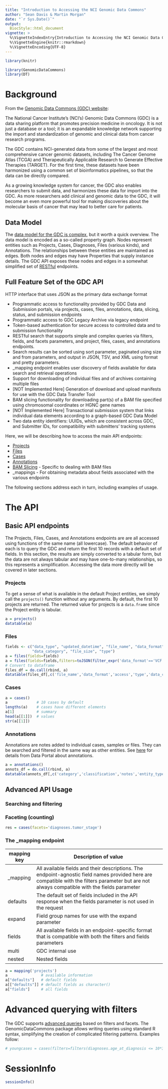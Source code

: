 ```yaml
---
title: "Introduction to Accessing the NCI Genomic Data Commons"
author: "Sean Davis & Martin Morgan"
date: "`r Sys.Date()`"
output: 
  BiocStyle::html_document
vignette: >
  %\VignetteIndexEntry{Introduction to Accessing the NCI Genomic Data Commons}
  %\VignetteEngine{knitr::rmarkdown}
  %\VignetteEncoding{UTF-8}
---
```


```r
library(knitr)
```

```r
library(GenomicDataCommons)
library(DT)
```

# Background

From the [Genomic Data Commons (GDC) website](https://gdc.nci.nih.gov/about-gdc):

The National Cancer Institute's (NCI's) Genomic Data Commons (GDC) is
a data sharing platform that promotes precision medicine in
oncology. It is not just a database or a tool; it is an expandable
knowledge network supporting the import and standardization of genomic
and clinical data from cancer research programs.

The GDC contains NCI-generated data from some of the largest and most
comprehensive cancer genomic datasets, including The Cancer Genome
Atlas (TCGA) and Therapeutically Applicable Research to Generate
Effective Therapies (TARGET). For the first time, these datasets have
been harmonized using a common set of bioinformatics pipelines, so
that the data can be directly compared.

As a growing knowledge system for cancer, the GDC also enables
researchers to submit data, and harmonizes these data for import into
the GDC. As more researchers add clinical and genomic data to the GDC,
it will become an even more powerful tool for making discoveries about
the molecular basis of cancer that may lead to better care for
patients.

## Data Model

The
[data model for the GDC is complex](https://gdc.cancer.gov/developers/gdc-data-model/gdc-data-model-components),
but it worth a quick overview. The data model is encoded as a
so-called property graph. Nodes represent entities such as Projects,
Cases, Diagnoses, Files (various kinds), and Annotations. The
relationships between these entities are maintained as edges.  Both
nodes and edges may have Properties that supply instance details.  The
GDC API exposes these nodes and edges in a somewhat simplified set
of
[RESTful](https://en.wikipedia.org/wiki/Representational_state_transfer) endpoints.

## Full Feature Set of the GDC API

HTTP interface that uses JSON as the primary data exchange format

* Programmatic access to functionality provided by GDC Data and
  Submission portals, via projects, cases, files, annotations, data,
  slicing, status, and submission endpoints
* Programmatic access to GDC Legacy Archive via legacy endpoint
* Token-based authentication for secure access to controlled data and
  to submission functionality
* RESTful search that supports simple and complex queries via filters,
  fields, and facets parameters, and project, files, cases, and
  annotations endpoints.
* Search results can be sorted using sort parameter, paginated using
  size and from parameters, and output in JSON, TSV, and XML using
  format and pretty parameters.
* _mapping endpoint enables user discovery of fields available for
  data search and retrieval operations
* Support for downloading of individual files and of archives
  containing multiple files
* [NOT Implemented Here] Generation of download and upload manifests
  for use with the GDC Data Transfer Tool
* BAM slicing functionality for downloading part(s) of a BAM file
  specified using chromosomal coordinates or HGNC gene names
* [NOT Implemented Here] Transactional submission system that links
  individual data elements according to a graph-based GDC Data Model
* Two data entity identifiers: UUIDs, which are consistent across GDC,
  and Submitter IDs, for compatibility with submitters’ tracking
  systems

Here, we will be describing how to access the main API endpoints:

- [Projects](https://docs.gdc.cancer.gov/Data_Portal/Users_Guide/Projects/)
- [Files](https://docs.gdc.cancer.gov/Data_Portal/Users_Guide/Cases_and_Files/)
- [Cases](https://docs.gdc.cancer.gov/Data_Portal/Users_Guide/Cases_and_Files/)
- [Annotations](https://docs.gdc.cancer.gov/Data_Portal/Users_Guide/Annotations/)
- [BAM Slicing](https://docs.gdc.cancer.gov/Data_Portal/Users_Guide/Cases_and_Files/#bam-slicing) - Specific to dealing with BAM files
- _mappings - For obtaining metadata about fields associated with the
  various endpoints

The following sections address each in turn, including examples of
usage.

# The API

## Basic API endpoints

The Projects, Files, Cases, and Annotations endpoints are are all
accessed using functions of the same name (all lowercase). The default
behavior of each is to query the GDC and return the first 10 records
with a default set of fields. In this section, the results are simply
converted to a tabular form, but the data are not always tabular and
may have one-to-many relationships, so this represents a
simplification. Accessing the data more directly will be covered in
later sections.



### Projects

To get a sense of what is available in the default Project entities,
we simply call the `projects()` function without any arguments. By
default, the first 10 projects are returned. The returned value for
projects is a `data.frame` since the Project entity is tabular. 

```r
a = projects()
datatable(a)
```

### Files

```r
fields <- c("data_type", "updated_datetime", "file_name", "data_format", "access",
            "data_category", "file_size", "type")
a = files(fields=fields)
a = files(fields=fields,filters=toJSON(filter_expr('data_format'=='VCF'),auto_unbox = TRUE))
# Convert to dataframe
files_df = do.call(rbind, a)
datatable(files_df[,c('file_name','data_format','access','type','data_category')],rownames=FALSE)
```

### Cases

```r
a = cases()
a             # 10 cases by default
lengths(a)    # cases have different elements
a[1]          # summary
head(a[[1]])  # values
str(a[[1]])
```

### Annotations

Annotations are notes added to individual cases, samples or
files. They can be searched and filtered in the same way as other
entities. See
[here](https://docs.gdc.cancer.gov/Data_Portal/Users_Guide/Annotations/) for
details from Data Portal about annotations.

```r
a = annotations()
annots_df = do.call(rbind, a)
datatable(annots_df[,c('category','classification','notes','entity_type')],rownames=FALSE)
```

## Advanced API Usage

### Searching and filtering

### Faceting (counting)

```r
res = cases(facets='diagnoses.tumor_stage')
```


### The _mapping endpoint

mapping key | Description of value
----------- | --------------------------------------------------
 \_mapping | All available fields and their descriptions. The endpoint-agnostic field names provided here are compatible with the filters parameter but are not always compatible with the fields parameter 
defaults | The default set of fields included in the API response when the fields parameter is not used in the request 
expand | Field group names for use with the expand parameter 
fields	| All available fields in an endpoint-specific format that is compatible with both the filters and fields parameters 
multi | GDC internal use 
nested  | Nested fields  




```r
a = mapping('projects')
a               # available information
a["defaults"]   # default fields
a[["defaults"]] # default fields as character()
a["fields"]     # all fields
```

# Advanced querying with filters

The GDC
supports
[advanced queries](https://docs.gdc.cancer.gov/Data_Portal/Users_Guide/Advanced_Search/) based
on filters and facets. The GenomicDataCommons package allows writing
queries using standard R syntax, simplifying the creation of
complicated filtering patterns. Examples follow:

```r
# youngcases = cases(filters=filters(diagnoses.age_at_diagnosis <= 10*365,endpoint='cases'))
```

# SessionInfo

```r
sessionInfo()
```
